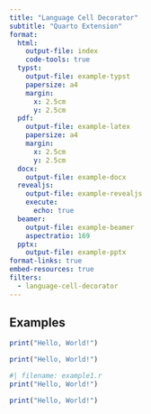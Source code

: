 ```yaml
---
title: "Language Cell Decorator"
subtitle: "Quarto Extension"
format:
  html:
    output-file: index
    code-tools: true
  typst:
    output-file: example-typst
    papersize: a4
    margin:
      x: 2.5cm
      y: 2.5cm
  pdf:
    output-file: example-latex
    papersize: a4
    margin:
      x: 2.5cm
      y: 2.5cm
  docx:
    output-file: example-docx
  revealjs:
    output-file: example-revealjs
    execute:
      echo: true
  beamer:
    output-file: example-beamer
    aspectratio: 169
  pptx:
    output-file: example-pptx
format-links: true
embed-resources: true
filters:
  - language-cell-decorator
---
```


## Examples

```r
print("Hello, World!")
```

```.r
print("Hello, World!")
```

```r
#| filename: example1.r
print("Hello, World!")
```

```.r
print("Hello, World!")
```
